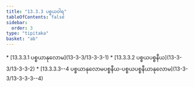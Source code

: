 ```yaml
---
title: "13.3.3 ပစ္စယဝါရ"
tableOfContents: false
sidebar:
  order: 3
type: "tipitaka"
basket: "ab"
---
```



<DynamicBreadcrumb />



<TableOfContents>
* [13.3.3.1 ပစ္စယာနုလောမ](13-3-3/13-3-3-1)
* [13.3.3.2 ပစ္စယပစ္စနီယ](13-3-3/13-3-3-2)
* [13.3.3.3--4 ပစ္စယာနုလောမပစ္စနီယ-ပစ္စယပစ္စနီယာနုလောမ](13-3-3/13-3-3-3--4)
</TableOfContents>